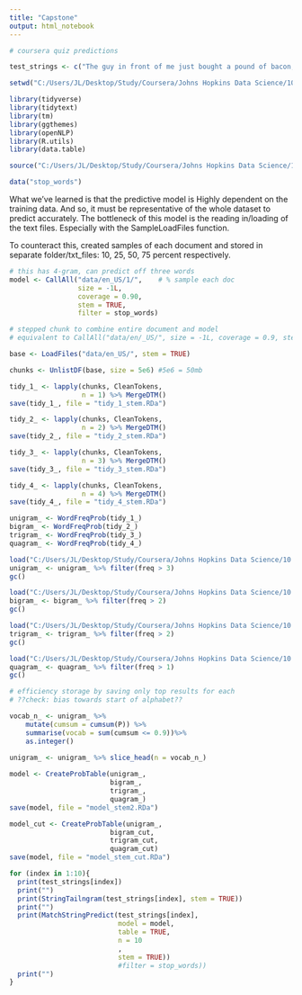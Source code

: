 ```yaml
---
title: "Capstone"
output: html_notebook
---
```


```r
# coursera quiz predictions

test_strings <- c("The guy in front of me just bought a pound of bacon, a bouquet, and a case of", "You're the reason why I smile everyday. Can you follow me please? It would mean the", "Hey sunshine, can you follow me and make me the", "Very early observations on the Bills game: Offense still struggling but the","Go on a romantic date at the", "Well I'm pretty sure my granny has some old bagpipes in her garage I'll dust them off and be on my", "Ohhhhh #PointBreak is on tomorrow. Love that film and haven't seen it in quite some", "After the ice bucket challenge Louis will push his long wet hair out of his eyes with his little", "Be grateful for the good times and keep the faith during the", "If this isn't the cutest thing you've ever seen, then you must be")

```

```r
setwd("C:/Users/JL/Desktop/Study/Coursera/Johns Hopkins Data Science/10 capstone/CapstoneProject_NaturalLanguageProcessing")

library(tidyverse)
library(tidytext)
library(tm)
library(ggthemes)
library(openNLP)
library(R.utils)
library(data.table)

source("C:/Users/JL/Desktop/Study/Coursera/Johns Hopkins Data Science/10 capstone/CapstoneProject_NaturalLanguageProcessing/helper_functions.R")

data("stop_words")

```

What we've learned is that the predictive model is Highly dependent on the training data. And so, it must be representative of the whole dataset to predict accurately. The bottleneck of this model is the reading in/loading of the text files. Especially with the SampleLoadFiles function. 

To counteract this, created samples of each document and stored in separate folder/txt_files: 10, 25, 50, 75 percent respectively.



```r
# this has 4-gram, can predict off three words
model <- CallAll("data/en_US/1/",    # % sample each doc
                 size = -1L,
                 coverage = 0.90,
                 stem = TRUE,
                 filter = stop_words)
```

```r
# stepped chunk to combine entire document and model
# equivalent to CallAll("data/en/_US/", size = -1L, coverage = 0.9, stem = TRUE, filter = stop_words)

base <- LoadFiles("data/en_US/", stem = TRUE)

chunks <- UnlistDF(base, size = 5e6) #5e6 = 50mb
```

```r

tidy_1_ <- lapply(chunks, CleanTokens,
                  n = 1) %>% MergeDTM()
save(tidy_1_, file = "tidy_1_stem.RDa")
```

```r
tidy_2_ <- lapply(chunks, CleanTokens,
                  n = 2) %>% MergeDTM()
save(tidy_2_, file = "tidy_2_stem.RDa")
```

```r
tidy_3_ <- lapply(chunks, CleanTokens,
                  n = 3) %>% MergeDTM()
save(tidy_3_, file = "tidy_3_stem.RDa")
```

```r
tidy_4_ <- lapply(chunks, CleanTokens,
                  n = 4) %>% MergeDTM()
save(tidy_4_, file = "tidy_4_stem.RDa")
```
  
```r
unigram_ <- WordFreqProb(tidy_1_)
bigram_ <- WordFreqProb(tidy_2_)
trigram_ <- WordFreqProb(tidy_3_)
quagram_ <- WordFreqProb(tidy_4_)
```

```r
load("C:/Users/JL/Desktop/Study/Coursera/Johns Hopkins Data Science/10 capstone/CapstoneProject_NaturalLanguageProcessing/full_unigram.RDa")
unigram_ <- unigram_ %>% filter(freq > 3)
gc()

load("C:/Users/JL/Desktop/Study/Coursera/Johns Hopkins Data Science/10 capstone/CapstoneProject_NaturalLanguageProcessing/full_bigram.RDa")
bigram_ <- bigram_ %>% filter(freq > 2)
gc()

load("C:/Users/JL/Desktop/Study/Coursera/Johns Hopkins Data Science/10 capstone/CapstoneProject_NaturalLanguageProcessing/full_trigram.RDa")
trigram_ <- trigram_ %>% filter(freq > 2)
gc()

load("C:/Users/JL/Desktop/Study/Coursera/Johns Hopkins Data Science/10 capstone/CapstoneProject_NaturalLanguageProcessing/full_quagram.RDa")
quagram_ <- quagram_ %>% filter(freq > 1)
gc()
```

```r
# efficiency storage by saving only top results for each
# ??check: bias towards start of alphabet??

vocab_n_ <- unigram_ %>%
    mutate(cumsum = cumsum(P)) %>%
    summarise(vocab = sum(cumsum <= 0.9))%>%
    as.integer()
  
unigram_ <- unigram_ %>% slice_head(n = vocab_n_)

```

```r
model <- CreateProbTable(unigram_,
                         bigram_,
                         trigram_,
                         quagram_)
save(model, file = "model_stem2.RDa")
```


```r
model_cut <- CreateProbTable(unigram_,
                         bigram_cut,
                         trigram_cut,
                         quagram_cut)
save(model, file = "model_stem_cut.RDa")
```

```r
for (index in 1:10){
  print(test_strings[index])
  print("")
  print(StringTailngram(test_strings[index], stem = TRUE))
  print("")
  print(MatchStringPredict(test_strings[index],
                           model = model,
                           table = TRUE,
                           n = 10
                           ,
                           stem = TRUE))
                           #filter = stop_words))
  print("")
}
```

